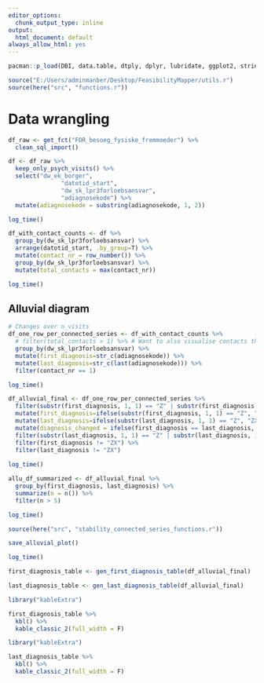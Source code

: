 ```yaml
---
editor_options:
  chunk_output_type: inline
output:
  html_document: default
always_allow_html: yes
---
```

```r
pacman::p_load(DBI, data.table, dtply, dplyr, lubridate, ggplot2, stringr, tidyr, ggalluvial, here)

source("E:/Users/adminmanber/Desktop/FeasibilityMapper/utils.r")
source(here("src", "functions.r"))
```

##################
# Data wrangling #
##################
```r
df_raw <- get_fct("FOR_besoeg_fysiske_fremmoeder") %>% 
  clean_sql_import()

df <- df_raw %>% 
  keep_only_psych_visits() %>% 
  select("dw_ek_borger", 
               "datotid_start", 
               "dw_sk_lpr3forloebsansvar", 
               "adiagnosekode") %>% 
  mutate(adiagnosekode = substring(adiagnosekode, 1, 2)) 

log_time()

```

```r
df_with_contact_counts <- df %>% 
  group_by(dw_sk_lpr3forloebsansvar) %>% 
  arrange(datotid_start, .by_group=T) %>% 
  mutate(contact_nr = row_number()) %>% 
  group_by(dw_sk_lpr3forloebsansvar) %>% 
  mutate(total_contacts = max(contact_nr))

log_time()
```

######################
## Alluvial diagram ##
######################

```r
# Changes over n_visits
df_one_row_per_connected_series <- df_with_contact_counts %>% 
  # filter(total_contacts > 1) %>% # Want to also visualise contacts that aren't part of a connected series
  group_by(dw_sk_lpr3forloebsansvar) %>% 
  mutate(first_diagnosis=str_c(adiagnosekode)) %>% 
  mutate(last_diagnosis=str_c(last(adiagnosekode))) %>% 
  filter(contact_nr == 1)

log_time()
```


```r
df_alluvial_final <- df_one_row_per_connected_series %>%
  filter(substr(first_diagnosis, 1, 1) == "Z" | substr(first_diagnosis, 1, 1) == "F") %>% 
  mutate(first_diagnosis=ifelse(substr(first_diagnosis, 1, 1) == "Z", "ZX", first_diagnosis)) %>%
  mutate(last_diagnosis=ifelse(substr(last_diagnosis, 1, 1) == "Z", "ZX", last_diagnosis)) %>%
  mutate(diagnosis_changed = ifelse(first_diagnosis == last_diagnosis, 0, 1)) %>% 
  filter(substr(last_diagnosis, 1, 1) == "Z" | substr(last_diagnosis, 1, 1) == "F") %>% 
  filter(first_diagnosis != "ZX") %>% 
  filter(last_diagnosis != "ZX")
  
log_time()
```

```r
allu_df_summarized <- df_alluvial_final %>% 
  group_by(first_diagnosis, last_diagnosis) %>% 
  summarize(n = n()) %>% 
  filter(n > 5)

log_time()
```

```r
source(here("src", "stability_connected_series_functions.r"))

save_alluvial_plot()

log_time()
```

```r
first_diagnosis_table <- gen_first_diagnosis_table(df_alluvial_final)

last_diagnosis_table <- gen_last_diagnosis_table(df_alluvial_final)

```

```r
library("kableExtra")

first_diagnosis_table %>% 
  kbl() %>% 
  kable_classic_2(full_width = F)
```
```r
library("kableExtra")

last_diagnosis_table %>% 
  kbl() %>% 
  kable_classic_2(full_width = F)
```
